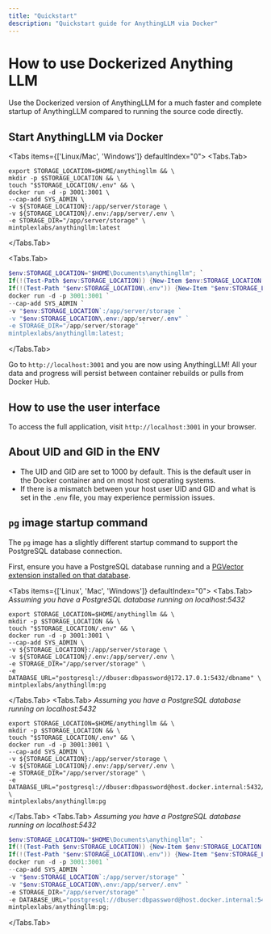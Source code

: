 ```yaml
---
title: "Quickstart"
description: "Quickstart guide for AnythingLLM via Docker"
---
```



# How to use Dockerized Anything LLM

Use the Dockerized version of AnythingLLM for a much faster and complete startup of AnythingLLM compared to running the source code directly.

## Start AnythingLLM via Docker

<Tabs items={['Linux/Mac', 'Windows']} defaultIndex="0">
  <Tabs.Tab>
  ```shell copy showLineNumbers
  export STORAGE_LOCATION=$HOME/anythingllm && \
  mkdir -p $STORAGE_LOCATION && \
  touch "$STORAGE_LOCATION/.env" && \
  docker run -d -p 3001:3001 \
  --cap-add SYS_ADMIN \
  -v ${STORAGE_LOCATION}:/app/server/storage \
  -v ${STORAGE_LOCATION}/.env:/app/server/.env \
  -e STORAGE_DIR="/app/server/storage" \
  mintplexlabs/anythingllm:latest
  ```
 </Tabs.Tab>

 <Tabs.Tab>
  ```powershell copy showLineNumbers
  $env:STORAGE_LOCATION="$HOME\Documents\anythingllm"; `
  If(!(Test-Path $env:STORAGE_LOCATION)) {New-Item $env:STORAGE_LOCATION -ItemType Directory}; `
  If(!(Test-Path "$env:STORAGE_LOCATION\.env")) {New-Item "$env:STORAGE_LOCATION\.env" -ItemType File}; `
  docker run -d -p 3001:3001 `
  --cap-add SYS_ADMIN `
  -v "$env:STORAGE_LOCATION`:/app/server/storage `
  -v "$env:STORAGE_LOCATION\.env:/app/server/.env" `
  -e STORAGE_DIR="/app/server/storage" `
  mintplexlabs/anythingllm:latest;
  ```
 </Tabs.Tab>
</Tabs>

Go to `http://localhost:3001` and you are now using AnythingLLM! All your data and progress will persist between
container rebuilds or pulls from Docker Hub.

## How to use the user interface

To access the full application, visit `http://localhost:3001` in your browser.

## About UID and GID in the ENV

- The UID and GID are set to 1000 by default. This is the default user in the Docker container and on most host operating systems.
- If there is a mismatch between your host user UID and GID and what is set in the `.env` file, you may experience permission issues.


## `pg` image startup command

The `pg` image has a slightly different startup command to support the PostgreSQL database connection.

First, ensure you have a PostgreSQL database running and a [PGVector extension installed on that database](https://github.com/pgvector/pgvector).

<Tabs items={['Linux', 'Mac', 'Windows']} defaultIndex="0">
  <Tabs.Tab>
  _Assuming you have a PostgreSQL database running on localhost:5432_
  ```shell copy showLineNumbers
  export STORAGE_LOCATION=$HOME/anythingllm && \
  mkdir -p $STORAGE_LOCATION && \
  touch "$STORAGE_LOCATION/.env" && \
  docker run -d -p 3001:3001 \
  --cap-add SYS_ADMIN \
  -v ${STORAGE_LOCATION}:/app/server/storage \
  -v ${STORAGE_LOCATION}/.env:/app/server/.env \
  -e STORAGE_DIR="/app/server/storage" \
  -e DATABASE_URL="postgresql://dbuser:dbpassword@172.17.0.1:5432/dbname" \
  mintplexlabs/anythingllm:pg
  ```
 </Tabs.Tab>
 <Tabs.Tab>
  _Assuming you have a PostgreSQL database running on localhost:5432_
  ```shell copy showLineNumbers
  export STORAGE_LOCATION=$HOME/anythingllm && \
  mkdir -p $STORAGE_LOCATION && \
  touch "$STORAGE_LOCATION/.env" && \
  docker run -d -p 3001:3001 \
  --cap-add SYS_ADMIN \
  -v ${STORAGE_LOCATION}:/app/server/storage \
  -v ${STORAGE_LOCATION}/.env:/app/server/.env \
  -e STORAGE_DIR="/app/server/storage" \
  -e DATABASE_URL="postgresql://dbuser:dbpassword@host.docker.internal:5432/dbname" \
  mintplexlabs/anythingllm:pg
  ```
 </Tabs.Tab>
 <Tabs.Tab>
  _Assuming you have a PostgreSQL database running on localhost:5432_
  ```powershell copy showLineNumbers
  $env:STORAGE_LOCATION="$HOME\Documents\anythingllm"; `
  If(!(Test-Path $env:STORAGE_LOCATION)) {New-Item $env:STORAGE_LOCATION -ItemType Directory}; `
  If(!(Test-Path "$env:STORAGE_LOCATION\.env")) {New-Item "$env:STORAGE_LOCATION\.env" -ItemType File}; `
  docker run -d -p 3001:3001 `
  --cap-add SYS_ADMIN `
  -v "$env:STORAGE_LOCATION`:/app/server/storage" `
  -v "$env:STORAGE_LOCATION\.env:/app/server/.env" `
  -e STORAGE_DIR="/app/server/storage" `
  -e DATABASE_URL="postgresql://dbuser:dbpassword@host.docker.internal:5432/dbname" `
  mintplexlabs/anythingllm:pg;
  ```
 </Tabs.Tab>
</Tabs>